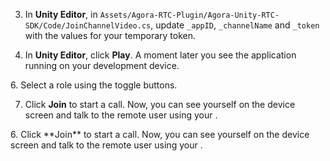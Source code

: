 <PlatformWrapper platform="unity">

3. In **Unity Editor**, in `Assets/Agora-RTC-Plugin/Agora-Unity-RTC-SDK/Code/JoinChannelVideo.cs`, update `_appID`, `_channelName` and `_token` with the values for your temporary token.

5. In **Unity Editor**, click **Play**. A moment later you see the application running on your development device.

<ProductWrapper product="interactive-live-streaming">
6. Select a role using the toggle buttons.

7. Click **Join** to start a call. Now, you can see yourself on the device screen and talk to the remote user using your <Vpl k="CLIENT" />.
</ProductWrapper>

<ProductWrapper product="video-calling">
6. Click **Join** to start a call. Now, you can see yourself on the device screen and talk to the remote user using your <Vpl k="CLIENT" />.
</ProductWrapper>

</PlatformWrapper>